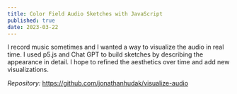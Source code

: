 ```yaml
---
title: Color Field Audio Sketches with JavaScript
published: true
date: 2023-03-22
---
```


I record music sometimes and I wanted a way to visualize the audio in real time. I used p5.js and Chat GPT to build sketches by describing the appearance in detail. I hope to refined the aesthetics over time and add new visualizations.

_Repository:_
https://github.com/jonathanhudak/visualize-audio

<ScriptTag src="https://emgithub.com/embed-v2.js?target=https%3A%2F%2Fgithub.com%2Fjonathanhudak%2Fvisualize-audio%2Fblob%2Fmain%2FREADME.md&style=brown-paper&type=markdown&showBorder=on&showLineNumbers=on&showFileMeta=on&showFullPath=on&showCopy=on" />
